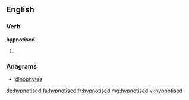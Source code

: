 ==English==

===Verb===
'''hypnotised'''

# {{past of|hypnotise}}

===Anagrams===
* [[dinophytes#English|dinophytes]]

[[de:hypnotised]]
[[fa:hypnotised]]
[[fr:hypnotised]]
[[mg:hypnotised]]
[[vi:hypnotised]]
